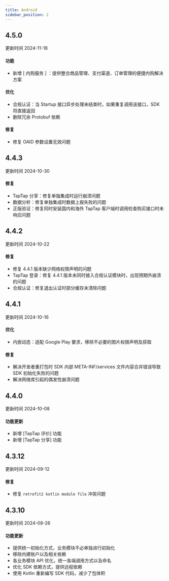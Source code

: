 ```yaml
---
title: Android
sidebar_position: 2
---
```


<h2> 4.5.0 </h2>

更新时间 2024-11-18

<h4> 功能 </h4>

- 新增 [ 内购服务 ] ：提供整合商品管理、支付渠道、订单管理的便捷内购解决方案

<h4> 优化 </h4>

- 合规认证：当 Startup 接口异步处理未结束时，如果重复调用该接口，SDK 将直接返回
- 删除冗余 Protobuf 依赖


<h4> 修复 </h4>

- 修复 OAID 参数设置无效问题


<h2> 4.4.3 </h2>

更新时间 2024-10-30

<h4> 修复 </h4>

- TapTap 分享：修复单独集成时运行崩溃问题
- 数据分析：修复单独集成时数据上报失败的问题
- 正版验证：修复同时安装国内和海外 TapTap 客户端时调用检查购买接口时未响应问题


<h2> 4.4.2 </h2>

更新时间 2024-10-22

<h4> 修复 </h4>

- 修复 4.4.1 版本缺少网络权限声明的问题
- TapTap 登录：修复 4.4.1 版本未同时接入合规认证模块时，出现预期外崩溃的问题
- 合规认证：修复退出认证时部分缓存未清除问题


<h2> 4.4.1 </h2>

更新时间 2024-10-16

<h4> 优化 </h4>

- 内嵌动态：适配 Google Play 要求，移除不必要的图片权限声明及获取

<h4> 修复 </h4>

- 解决开发者重打包时 SDK 内部 META-INF/services 文件内容合并错误导致 SDK 初始化失败的问题
- 解决网络库引起的偶发性崩溃问题

<h2> 4.4.0 </h2>

更新时间 2024-10-08

<h4> 功能更新 </h4>

- 新增 [TapTap 评价] 功能
- 新增 [TapTap 分享] 功能

<h2> 4.3.12 </h2>

更新时间 2024-09-12

<h4> 修复 </h4>

- 修复 `retrofit2 kotlin module file` 冲突问题


<h2> 4.3.10 </h2>

更新时间 2024-08-26

<h4> 功能更新 </h4>

- 提供统一初始化方式，业务模块不必单独进行初始化
- 移除内建账户以及相关依赖
- 各业务模块 API 优化，统一各端调用方式以及命名
- 优化 SDK 依赖方式，提供远程依赖
- 使用 Kotlin 重新编写 SDK 代码，减少了包体积



